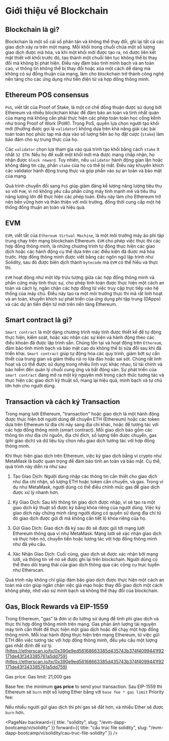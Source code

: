 
# Giới thiệu về Blockchain

## Blockchain là gì?
Blockchain là một sổ cái số phân tán và không thể thay đổi, ghi lại tất cả các giao dịch xảy ra trên một mạng. Mỗi khối trong chuỗi chứa một số lượng giao dịch được mã hóa, và khi một khối mới được tạo ra, nó được liên kết mật thiết với khối trước đó, tạo thành một chuỗi liên tục không thể bị thay đổi mà không bị phát hiện. Điều này đảm bảo tính minh bạch và an toàn cao, vì thông tin không thể bị thay đổi hoặc xóa một cách dễ dàng mà không có sự đồng thuận của mạng, làm cho blockchain trở thành công nghệ nền tảng cho các ứng dụng như tiền điện tử và hợp đồng thông minh.

## Ethereum POS consensus
`PoS`, viết tắt của Proof of Stake, là một cơ chế đồng thuận được sử dụng bởi Ethereum và nhiều blockchain khác để đảm bảo an toàn và tính nhất quán của mạng mà không cần phải thực hiện các phép toán toán học cồng kềnh như trong Proof of Work (PoW). Trong PoS, quyền lựa chọn người tạo khối mới (thường được gọi là `validator`) không dựa trên khả năng giải các bài toán toán học phức tạp mà dựa vào số lượng tiền ảo họ đặt cược (`stake`) làm bảo đảm cho sự trung thực của họ.

Các `validator` chọn lựa tham gia vào quá trình tạo khối bằng cách `stake` ít nhất `32 ETH`. Nếu họ đề xuất một khối mới mà được mạng chấp nhận, họ nhận được `block reward`. Tuy nhiên, nếu `validator` hành động gian lận hoặc không đáng tin cậy, phần `stake` của họ có thể bị mất. Điều này khuyến khích các validator hành động trung thực và góp phần vào sự an toàn và bảo mật của mạng.

Quá trình chuyển đổi sang `PoS` giúp giảm đáng kể lượng năng lượng tiêu thụ so với `PoW`, vì nó không yêu cầu phần cứng máy tính mạnh mẽ và tiêu thụ năng lượng lớn để thực hiện các phép toán. Điều này làm cho Ethereum trở nên bền vững hơn và thân thiện với môi trường, đồng thời cung cấp một hệ thống đồng thuận an toàn và hiệu quả.

## EVM
`EVM`, viết tắt của `Ethereum Virtual Machine`, là một môi trường máy ảo phi tập trung chạy trên mạng blockchain Ethereum. `EVM` cho phép việc thực thi các hợp đồng thông minh, là những chương trình tự động thực hiện các giao dịch hoặc các hành động cụ thể dựa trên các điều kiện đã được mã hóa trước. Hợp đồng thông minh được viết bằng các ngôn ngữ lập trình như Solidity, sau đó được biên dịch thành `bytecode` mà `EVM` có thể hiểu và thực thi.

`EVM` hoạt động như một lớp trừu tượng giữa các hợp đồng thông minh và phần cứng máy tính thực sự, cho phép tính toán được thực hiện một cách an toàn và cách ly, ngăn chặn các hợp đồng từ việc truy cập trực tiếp vào hệ thống của máy chủ. Điều này tạo ra một môi trường thực thi mã rất linh hoạt và an toàn, khuyến khích sự phát triển của ứng dụng phi tập trung (DApps) và các dự án tiền điện tử mới trên nền tảng Ethereum.

## Smart contract là gì?
`Smart contract` là một dạng chương trình máy tính được thiết kế để tự động thực hiện, kiểm soát, hoặc xác nhận các sự kiện và hành động theo các điều khoản đã được lập trình sẵn. Chúng tồn tại và hoạt động trên `Ethereum`, đảm bảo tính minh bạch và bảo mật cao do không thể bị sửa đổi sau khi đã triển khai. `Smart contract` giúp tự động hóa các quy trình, giảm bớt sự cần thiết của trung gian và giảm thiểu rủi ro lừa đảo hoặc sai sót. Chúng rất linh hoạt và có thể được sử dụng trong nhiều lĩnh vực khác nhau, từ tài chính và bảo hiểm đến quản lý chuỗi cung ứng và bất động sản. Sự phát triển của `smart contract` đang mở ra một kỷ nguyên mới trong cách thức tương tác và thực hiện các giao dịch kỹ thuật số, mang lại hiệu quả, minh bạch và tự chủ lớn hơn cho người dùng.

## Transaction và cách ký Transaction
Trong mạng lưới Ethereum, "transaction" hoặc giao dịch là một hành động được thực hiện bởi người dùng để chuyển ETH (Ethereum) hoặc các token dựa trên Ethereum từ địa chỉ này sang địa chỉ khác, hoặc để tương tác với các hợp đồng thông minh (smart contract). Mỗi giao dịch bao gồm các thông tin như địa chỉ nguồn, địa chỉ đích, số lượng tiền được chuyển, gas (phí giao dịch) và dữ liệu tùy chọn nếu giao dịch tương tác với hợp đồng thông minh.

Khi thực hiện giao dịch trên Ethereum, việc ký giao dịch bằng ví crypto như MetaMask là bước quan trọng để đảm bảo tính an toàn và bảo mật. Cụ thể, quá trình này diễn ra như sau:

1. Tạo Giao Dịch: Người dùng nhập các thông tin cần thiết cho giao dịch như địa chỉ nhận, số lượng ETH hoặc token cần chuyển, và gas. Trong ví dụ như MetaMask, người dùng có thể điều chỉnh mức gas để giao dịch được xử lý nhanh hơn.

2. Ký Giao Dịch: Sau khi thông tin giao dịch được nhập, ví sẽ tạo ra một giao dịch kỹ thuật số được ký bằng khóa riêng của người dùng. Việc ký giao dịch này chứng minh rằng người dùng có quyền sử dụng địa chỉ từ đó giao dịch được gửi đi mà không cần tiết lộ khóa riêng của họ.

3. Gửi Giao Dịch: Giao dịch đã ký sau đó sẽ được gửi tới mạng lưới Ethereum thông qua ví như MetaMask. Mạng lưới sẽ xác nhận giao dịch và thực hiện nó, chuyển tiền hoặc tương tác với hợp đồng thông minh như đã yêu cầu.

4. Xác Nhận Giao Dịch: Cuối cùng, giao dịch sẽ được xác nhận bởi mạng lưới, và thông tin về nó sẽ được ghi lại trên blockchain. Người dùng có thể theo dõi trạng thái của giao dịch thông qua các công cụ trực tuyến như Etherscan.

Quá trình này không chỉ giúp đảm bảo giao dịch được thực hiện một cách an toàn mà còn giúp ngăn chặn việc giả mạo hoặc thay đổi giao dịch một cách không phép, nhờ vào sự minh bạch và không thể thay đổi của blockchain.

## Gas, Block Rewards và EIP-1559
Trong Ethereum, "gas" là đơn vị đo lường sử dụng để tính phí giao dịch và thực thi hợp đồng thông minh trên mạng. Gas phản ánh lượng tài nguyên máy tính cần thiết để thực hiện một giao dịch hoặc để chạy một hợp đồng thông minh. Mỗi loại hành động thực hiện trên mạng Ethereum, từ việc gửi ETH đến việc tương tác với hợp đồng thông minh, đều yêu cầu một lượng gas nhất định để xử lý.
[https://etherscan.io/tx/0x390e9ed56168663385d435743b374f4099441f92171de43f343385761a5dd759](https://etherscan.io/tx/0x390e9ed56168663385d435743b374f4099441f92171de43f343385761a5dd759)

Gas price: 
Gas limit: 21,000 gas

Base fee: the minimum **gas price** to send your transaction. Sau EIP-1559 thì Ethereum sẽ `burn` một số lượng Ether bằng với `base fee * gas limit`
Priority fee: 

Nếu nhiều người gửi giao dịch thì phí gas sẽ đắt hơn, và nhiều Ether sẽ được `burn` hơn.

<PageNav
    backward={{
        title: "solidity",
        slug: "/evm-dapp-bootcamp/vi/solidity"
    }}
    forward={{
        title: "cấu trúc file solidity",
        slug: "/evm-dapp-bootcamp/vi/solidity/cau-truc-file-solidity" 
    }}
/>